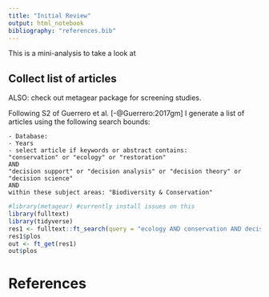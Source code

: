 ```yaml
---
title: "Initial Review"
output: html_notebook
bibliography: "references.bib"
---
```


This is a mini-analysis to take a look at 


## Collect list of articles

ALSO: check out metagear package for screening studies.

Following S2 of Guerrero  et al. [-@Guerrero:2017gm] I generate a list of articles using the following search bounds:

```
- Database:
- Years
- select article if keywords or abstract contains:
"conservation" or "ecology" or "restoration"
AND
"decision support" or "decision analysis" or "decision theory" or "decision science"
AND
within these subject areas: "Biodiversity & Conservation" 
```

```r
#library(metagear) #currently install issues on this
library(fulltext)
library(tidyverse)
res1 <- fulltext::ft_search(query = "ecology AND conservation AND decision science")
res1$plos
out <- ft_get(res1)
out$plos
```

# References
